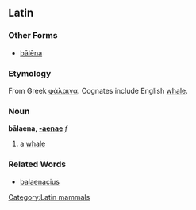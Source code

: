 ==Latin==
[[Category:Latin mammals]]
===Other Forms===
*[[balena|bālēna]]
===Etymology===
From Greek [[φάλαινα]]. Cognates include English [[whale]].
===Noun===
'''bālaena, [[Wiktionary Appendix:Latin first declension|-aenae]]''' ''f''

#a [[whale]]
===Related Words===
*[[balaenacius]]